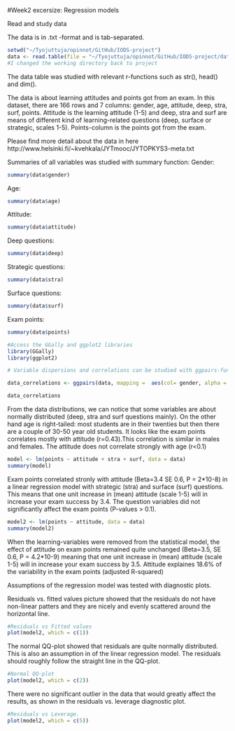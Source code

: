 #Week2 excersize: Regression models  

Read and study data

The data is in .txt -format and is tab-separated.

```r
setwd("~/Tyojuttuja/opinnot/GitHub/IODS-project")
data <- read.table(file = "~/Tyojuttuja/opinnot/GitHub/IODS-project/data/learning2014.txt", sep="\t")
#I changed the working directory back to project
```

The data table was studied with relevant r-functions such as 
str(), head() and dim().

The data is about learning attitudes and points got from an exam. In this dataset, there are 166 rows and 7 columns:
gender, age, attitude, deep, stra, surf, points.
Attitude is the learning attitude (1-5) and deep, stra and surf are means of different kind of learning-related questions (deep, surface or strategic, scales 1-5). Points-column is the points got from the exam.

Please find more detail about the data in here
http://www.helsinki.fi/~kvehkala/JYTmooc/JYTOPKYS3-meta.txt

Summaries of all variables was studied with summary function:
Gender:
```r
summary(data$gender)
```
Age:
```r
summary(data$age)
```
Attitude:
```r
summary(data$attitude)
```
Deep questions:
```r
summary(data$deep)
```
Strategic questions:
```r
summary(data$stra)
```
Surface questions:
```r
summary(data$surf)
```
Exam points:
```r
summary(data$points)
```

```r
#Access the GGally and ggplot2 libraries
library(GGally)
library(ggplot2)

# Variable dispersions and correlations can be studied with ggpairs-function

data_correlations <- ggpairs(data, mapping =  aes(col= gender, alpha = 0.3), lower = list(combo = wrap("facethist", bins = 20)))

data_correlations
```

From the data distributions, we can notice that some variables are about normally distributed (deep, stra and surf questions mainly). On the other hand age is right-tailed: most students are in their twenties but then there are a couple of 30-50 year old students. It looks like the exam points correlates mostly with attitude (r=0.43).This correlation is similar in males and females. The attitude does not correlate strongly with age (r<0.1)

```r
model <- lm(points ~ attitude + stra + surf, data = data)
summary(model)
```

Exam points correlated stronly with attitude (Beta=3.4 SE 0.6, P = 2*10-8) in a linear regression model with strategic (stra) and surface (surf) questions. This means that one unit increase in (mean) attitude (scale 1-5) will in increase your exam success by 3.4. The question variables did not significantly affect the exam points (P-values > 0.1).

```r
model2 <- lm(points ~ attitude, data = data)
summary(model2)
```
When the learning-variables were removed from the statistical model, the effect of attitude on exam points remained quite unchanged (Beta=3.5, SE 0.6, P = 4.2*10-9) meaning that one unit increase in (mean) attitude (scale 1-5) will in increase your exam success by 3.5. Attitude explaines 18.6% of the variability in the exam points (adjusted R-squared)

Assumptions of the regression model was tested with diagnostic
plots.

Residuals vs. fitted values picture showed that the residuals do not have non-linear patters and they are nicely and evenly scattered around the horizontal line.
```r
#Residuals vs Fitted values
plot(model2, which = c(1))
```

The normal QQ-plot showed that residuals are quite normally distributed. This is also an assumption in of the linear regression model. The residuals should roughly follow the straight line in the QQ-plot.
```r
#Normal QQ-plot
plot(model2, which = c(2))
```

There were no significant outlier in the data that would greatly affect the results, as shown in the residuals vs.
leverage diagnostic plot.

```r
#Residuals vs Leverage.
plot(model2, which = c(5))
```